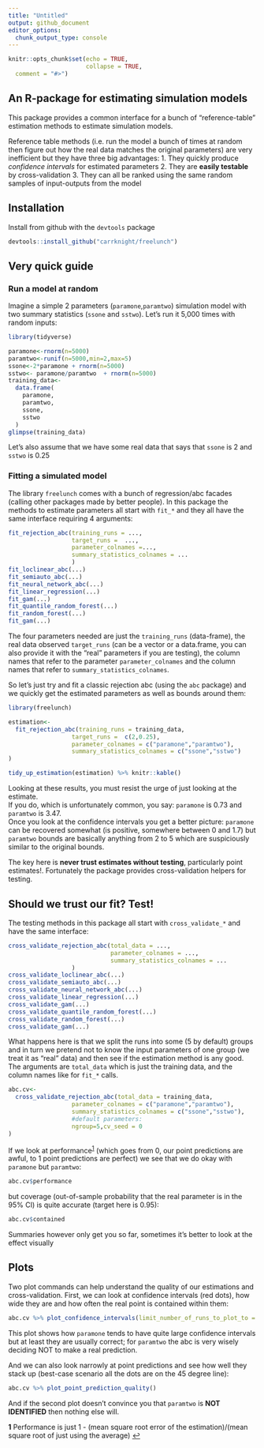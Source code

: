 ```yaml
---
title: "Untitled"
output: github_document
editor_options: 
  chunk_output_type: console
---
```


```r
knitr::opts_chunk$set(echo = TRUE,
                      collapse = TRUE,
  comment = "#>")
```

## An R-package for estimating simulation models

This package provides a common interface for a bunch of "reference-table" estimation methods to estimate simulation models.

Reference table methods (i.e. run the model a bunch of times at random then figure out how the real data matches the original parameters) are very inefficient but they have three big advantages:
    1. They quickly produce *confidence intervals* for estimated parameters
    2. They are **easily testable** by cross-validation
    3. They can all be ranked using the same random samples of input-outputs from the model

## Installation

Install from github with the `devtools` package

```r
devtools::install_github("carrknight/freelunch")
```
    
## Very quick guide

### Run a model at random

Imagine a simple 2 parameters (`paramone`,`paramtwo`) simulation model with two summary statistics (`ssone` and `sstwo`). Let's run it 5,000 times with random inputs:

```r
library(tidyverse)

paramone<-rnorm(n=5000)
paramtwo<-runif(n=5000,min=2,max=5)
ssone<-2*paramone + rnorm(n=5000)
sstwo<- paramone/paramtwo  + rnorm(n=5000)
training_data<-
  data.frame(
    paramone,
    paramtwo,
    ssone,
    sstwo
  )
glimpse(training_data)
```

Let's also assume that we have some real data that says that `ssone` is 2 and `sstwo` is 0.25

### Fitting a simulated model

The library `freelunch` comes with a bunch of regression/abc facades (calling other packages made by better people). 
In this package the methods to estimate parameters all start with `fit_*` and they all have the same interface requiring 4 arguments:

```r
fit_rejection_abc(training_runs = ...,
                  target_runs =  ...,
                  parameter_colnames =...,
                  summary_statistics_colnames = ...
                  )
fit_loclinear_abc(...)
fit_semiauto_abc(...)
fit_neural_network_abc(...)
fit_linear_regression(...)
fit_gam(...)
fit_quantile_random_forest(...)
fit_random_forest(...)
fit_gam(...)
```

The four parameters needed are just the `training_runs` (data-frame), the real data observed `target_runs` (can be a vector or a data.frame, you can also provide it with the "real" parameters if you are testing), the column names that refer to the parameter `parameter_colnames` and the column names that refer to `summary_statistics_colnames`.

So let's just try and fit a classic rejection abc (using the `abc` package) and we quickly get the estimated parameters as well as bounds around them:
```r
library(freelunch)

estimation<-
  fit_rejection_abc(training_runs = training_data,
                  target_runs =  c(2,0.25),
                  parameter_colnames = c("paramone","paramtwo"),
                  summary_statistics_colnames = c("ssone","sstwo")
)

tidy_up_estimation(estimation) %>% knitr::kable()
```
Looking at these results, you must resist the urge of just looking at the estimate.  
If you do, which is unfortunately common, you say: `paramone` is 0.73 and `paramtwo` is 3.47.  
Once you look at the confidence intervals you get a better picture: `paramone` can be recovered somewhat (is positive, somewhere between 0 and 1.7) but `paramtwo` bounds are basically anything from 2 to 5 which are suspiciously similar to the original bounds.  

The key here is **never trust estimates without testing**, particularly point estimates!. Fortunately the package provides cross-validation helpers for testing.

## Should we trust our fit? Test!

The testing methods in this package all start with `cross_validate_*` and have the same interface:

```r
cross_validate_rejection_abc(total_data = ...,
                             parameter_colnames = ...,
                             summary_statistics_colnames = ...
                  )
cross_validate_loclinear_abc(...)
cross_validate_semiauto_abc(...)
cross_validate_neural_network_abc(...)
cross_validate_linear_regression(...)
cross_validate_gam(...)
cross_validate_quantile_random_forest(...)
cross_validate_random_forest(...)
cross_validate_gam(...)
```

What happens here is that we split the runs into some (5 by default) groups and in turn we pretend not to know the input parameters of one group (we treat it as "real" data) and then see if the estimation method is any good.  
The arguments are `total_data` which is just the training data, and the column names like for `fit_*` calls.

```r

abc.cv<-
  cross_validate_rejection_abc(total_data = training_data,
                  parameter_colnames = c("paramone","paramtwo"),
                  summary_statistics_colnames = c("ssone","sstwo"),
                  #default parameters:
                  ngroup=5,cv_seed = 0
)
```

If we look at performance<sup id="a1">[1](#f1)</sup>  (which goes from 0, our point predictions are awful, to 1 point predictions are perfect) we see that we do okay with `paramone` but `paramtwo`:
```r
abc.cv$performance 
```
but coverage (out-of-sample probability that the real parameter is in the 95% CI) is quite accurate (target here is 0.95):
```r
abc.cv$contained 
```

Summaries however only get you so far, sometimes it's better to look at the effect visually

## Plots

Two plot commands can help understand the quality of our estimations and cross-validation. First, we can look at confidence intervals (red dots), how wide they are and how often the real point is contained within them:

```r
abc.cv %>% plot_confidence_intervals(limit_number_of_runs_to_plot_to = 120)
```

This plot shows how `paramone` tends to have quite large confidence intervals but at least they are usually correct; for `paramtwo` the abc is very wisely deciding NOT to make a real prediction.

And we can also look narrowly at point predictions and see how well they stack up (best-case scenario all the dots are on the 45 degree line):

```r
abc.cv %>% plot_point_prediction_quality()
```

And if the second plot doesn't convince you that `paramtwo` is **NOT IDENTIFIED** then nothing else will.




<b id="f1">1</b> Performance is just 1 - (mean square root error of the estimation)/(mean square root of just using the average) [↩](#a1)
